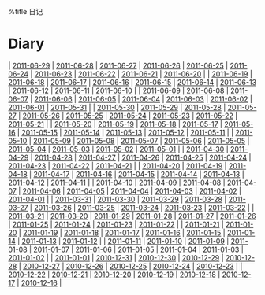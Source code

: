 %title 日记
= Diary =
| [[2011-06-29]] | [[2011-06-28]] | [[2011-06-27]] | [[2011-06-26]] | [[2011-06-25]] | [[2011-06-24]] | [[2011-06-23]] | [[2011-06-22]] | [[2011-06-21]] | [[2011-06-20]] |
| [[2011-06-19]] | [[2011-06-18]] | [[2011-06-17]] | [[2011-06-16]] | [[2011-06-15]] | [[2011-06-14]] | [[2011-06-13]] | [[2011-06-12]] | [[2011-06-11]] | [[2011-06-10]] |
| [[2011-06-09]] | [[2011-06-08]] | [[2011-06-07]] | [[2011-06-06]] | [[2011-06-05]] | [[2011-06-04]] | [[2011-06-03]] | [[2011-06-02]] | [[2011-06-01]] | [[2011-05-31]] |
| [[2011-05-30]] | [[2011-05-29]] | [[2011-05-28]] | [[2011-05-27]] | [[2011-05-26]] | [[2011-05-25]] | [[2011-05-24]] | [[2011-05-23]] | [[2011-05-22]] | [[2011-05-21]] |
| [[2011-05-20]] | [[2011-05-19]] | [[2011-05-18]] | [[2011-05-17]] | [[2011-05-16]] | [[2011-05-15]] | [[2011-05-14]] | [[2011-05-13]] | [[2011-05-12]] | [[2011-05-11]] |
| [[2011-05-10]] | [[2011-05-09]] | [[2011-05-08]] | [[2011-05-07]] | [[2011-05-06]] | [[2011-05-05]] | [[2011-05-04]] | [[2011-05-03]] | [[2011-05-02]] | [[2011-05-01]] |
| [[2011-04-30]] | [[2011-04-29]] | [[2011-04-28]] | [[2011-04-27]] | [[2011-04-26]] | [[2011-04-25]] | [[2011-04-24]] | [[2011-04-23]] | [[2011-04-22]] | [[2011-04-21]] |
| [[2011-04-20]] | [[2011-04-19]] | [[2011-04-18]] | [[2011-04-17]] | [[2011-04-16]] | [[2011-04-15]] | [[2011-04-14]] | [[2011-04-13]] | [[2011-04-12]] | [[2011-04-11]] |
| [[2011-04-10]] | [[2011-04-09]] | [[2011-04-08]] | [[2011-04-07]] | [[2011-04-06]] | [[2011-04-05]] | [[2011-04-04]] | [[2011-04-03]] | [[2011-04-02]] | [[2011-04-01]] |
| [[2011-03-31]] | [[2011-03-30]] | [[2011-03-29]] | [[2011-03-28]] | [[2011-03-27]] | [[2011-03-26]] | [[2011-03-25]] | [[2011-03-24]] | [[2011-03-23]] | [[2011-03-22]] |
| [[2011-03-21]] | [[2011-03-20]] | [[2011-01-29]] | [[2011-01-28]] | [[2011-01-27]] | [[2011-01-26]] | [[2011-01-25]] | [[2011-01-24]] | [[2011-01-23]] | [[2011-01-22]] |
| [[2011-01-21]] | [[2011-01-20]] | [[2011-01-19]] | [[2011-01-18]] | [[2011-01-17]] | [[2011-01-16]] | [[2011-01-15]] | [[2011-01-14]] | [[2011-01-13]] | [[2011-01-12]] |
| [[2011-01-11]] | [[2011-01-10]] | [[2011-01-09]] | [[2011-01-08]] | [[2011-01-07]] | [[2011-01-06]] | [[2011-01-05]] | [[2011-01-04]] | [[2011-01-03]] | [[2011-01-02]] |
| [[2011-01-01]] | [[2010-12-31]] | [[2010-12-30]] | [[2010-12-29]] | [[2010-12-28]] | [[2010-12-27]] | [[2010-12-26]] | [[2010-12-25]] | [[2010-12-24]] | [[2010-12-23]] |
| [[2010-12-22]] | [[2010-12-21]] | [[2010-12-20]] | [[2010-12-19]] | [[2010-12-18]] | [[2010-12-17]] | [[2010-12-16]] |

<!-- Last modified:  2011-06-29 23:14:43 -->
